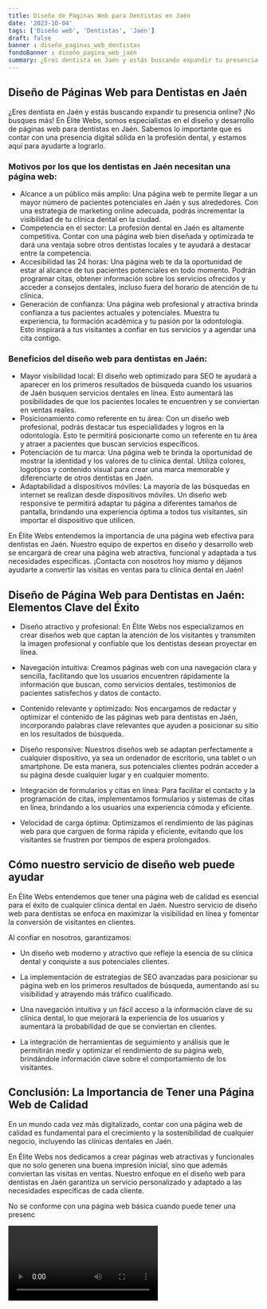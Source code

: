 ```yaml
---
title: Diseño de Páginas Web para Dentistas en Jaén
date: '2023-10-04'
tags: ['Diseño web', 'Dentistas', 'Jaén']
draft: false
banner : diseño_paginas_web_dentistas
fondoBanner : diseño_pagina_web_jaén
summary: ¿Eres dentista en Jaén y estás buscando expandir tu presencia online? ¡No busques más! En Élite Webs, somos especialistas en el diseño y desarrollo de páginas web para dentistas en Jaén. Sabemos lo importante que es contar con una presencia digital sólida en la profesión dental, y estamos aquí para ayudarte a lograrlo.
---
```


## Diseño de Páginas Web para Dentistas en Jaén

¿Eres dentista en Jaén y estás buscando expandir tu presencia online? ¡No busques más! En Élite Webs, somos especialistas en el diseño y desarrollo de páginas web para dentistas en Jaén. Sabemos lo importante que es contar con una presencia digital sólida en la profesión dental, y estamos aquí para ayudarte a lograrlo.

### Motivos por los que los dentistas en Jaén necesitan una página web:

- Alcance a un público más amplio: Una página web te permite llegar a un mayor número de pacientes potenciales en Jaén y sus alrededores. Con una estrategia de marketing online adecuada, podrás incrementar la visibilidad de tu clínica dental en la ciudad.
- Competencia en el sector: La profesión dental en Jaén es altamente competitiva. Contar con una página web bien diseñada y optimizada te dará una ventaja sobre otros dentistas locales y te ayudará a destacar entre la competencia.
- Accesibilidad las 24 horas: Una página web te da la oportunidad de estar al alcance de tus pacientes potenciales en todo momento. Podrán programar citas, obtener información sobre los servicios ofrecidos y acceder a consejos dentales, incluso fuera del horario de atención de tu clínica.
- Generación de confianza: Una página web profesional y atractiva brinda confianza a tus pacientes actuales y potenciales. Muestra tu experiencia, tu formación académica y tu pasión por la odontología. Esto inspirará a tus visitantes a confiar en tus servicios y a agendar una cita contigo.

### Beneficios del diseño web para dentistas en Jaén:

- Mayor visibilidad local: El diseño web optimizado para SEO te ayudará a aparecer en los primeros resultados de búsqueda cuando los usuarios de Jaén busquen servicios dentales en línea. Esto aumentará las posibilidades de que los pacientes locales te encuentren y se conviertan en ventas reales.
- Posicionamiento como referente en tu área: Con un diseño web profesional, podrás destacar tus especialidades y logros en la odontología. Esto te permitirá posicionarte como un referente en tu área y atraer a pacientes que buscan servicios específicos.
- Potenciación de tu marca: Una página web te brinda la oportunidad de mostrar la identidad y los valores de tu clínica dental. Utiliza colores, logotipos y contenido visual para crear una marca memorable y diferenciarte de otros dentistas en Jaén.
- Adaptabilidad a dispositivos móviles: La mayoría de las búsquedas en internet se realizan desde dispositivos móviles. Un diseño web responsive te permitirá adaptar tu página a diferentes tamaños de pantalla, brindando una experiencia óptima a todos tus visitantes, sin importar el dispositivo que utilicen.

En Élite Webs entendemos la importancia de una página web efectiva para dentistas en Jaén. Nuestro equipo de expertos en diseño y desarrollo web se encargará de crear una página web atractiva, funcional y adaptada a tus necesidades específicas. ¡Contacta con nosotros hoy mismo y déjanos ayudarte a convertir las visitas en ventas para tu clínica dental en Jaén!

<GifSeo />

<Cta />

## Diseño de Página Web para Dentistas en Jaén: Elementos Clave del Éxito

- Diseño atractivo y profesional: En Élite Webs nos especializamos en crear diseños web que captan la atención de los visitantes y transmiten la imagen profesional y confiable que los dentistas desean proyectar en línea.

- Navegación intuitiva: Creamos páginas web con una navegación clara y sencilla, facilitando que los usuarios encuentren rápidamente la información que buscan, como servicios dentales, testimonios de pacientes satisfechos y datos de contacto.

- Contenido relevante y optimizado: Nos encargamos de redactar y optimizar el contenido de las páginas web para dentistas en Jaén, incorporando palabras clave relevantes que ayuden a posicionar su sitio en los resultados de búsqueda.

- Diseño responsive: Nuestros diseños web se adaptan perfectamente a cualquier dispositivo, ya sea un ordenador de escritorio, una tablet o un smartphone. De esta manera, sus potenciales clientes podrán acceder a su página desde cualquier lugar y en cualquier momento.

- Integración de formularios y citas en línea: Para facilitar el contacto y la programación de citas, implementamos formularios y sistemas de citas en línea, brindando a los usuarios una experiencia cómoda y eficiente.

- Velocidad de carga óptima: Optimizamos el rendimiento de las páginas web para que carguen de forma rápida y eficiente, evitando que los visitantes se frustren por tiempos de espera prolongados.

## Cómo nuestro servicio de diseño web puede ayudar

En Élite Webs entendemos que tener una página web de calidad es esencial para el éxito de cualquier clínica dental en Jaén. Nuestro servicio de diseño web para dentistas se enfoca en maximizar la visibilidad en línea y fomentar la conversión de visitantes en clientes.

Al confiar en nosotros, garantizamos:

- Un diseño web moderno y atractivo que refleje la esencia de su clínica dental y conquiste a sus potenciales clientes.

- La implementación de estrategias de SEO avanzadas para posicionar su página web en los primeros resultados de búsqueda, aumentando así su visibilidad y atrayendo más tráfico cualificado.

- Una navegación intuitiva y un fácil acceso a la información clave de su clínica dental, lo que mejorará la experiencia de los usuarios y aumentará la probabilidad de que se conviertan en clientes.

- La integración de herramientas de seguimiento y análisis que le permitirán medir y optimizar el rendimiento de su página web, brindándole información clave sobre el comportamiento de los visitantes.

## Conclusión: La Importancia de Tener una Página Web de Calidad

En un mundo cada vez más digitalizado, contar con una página web de calidad es fundamental para el crecimiento y la sostenibilidad de cualquier negocio, incluyendo las clínicas dentales en Jaén.

En Élite Webs nos dedicamos a crear páginas web atractivas y funcionales que no solo generen una buena impresión inicial, sino que además conviertan las visitas en ventas. Nuestro enfoque en el diseño web para dentistas en Jaén garantiza un servicio personalizado y adaptado a las necesidades específicas de cada cliente.

No se conforme con una página web básica cuando puede tener una presenc

<Video />

<CtaBot job='Dentistas' city='Jaén'/>

<Gmaps query='Jaén+españa+maps' />